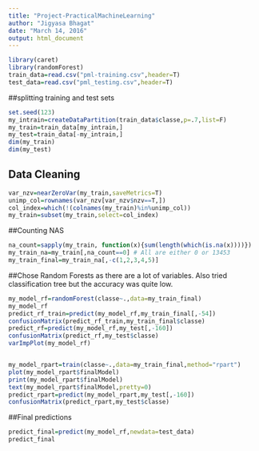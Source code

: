 ```yaml
---
title: "Project-PracticalMachineLearning"
author: "Jigyasa Bhagat"
date: "March 14, 2016"
output: html_document
---
```


```r
library(caret)
library(randomForest)
train_data=read.csv("pml-training.csv",header=T)
test_data=read.csv("pml_testing.csv",header=T)

```

##splitting training and test sets
```r
set.seed(123)
my_intrain=createDataPartition(train_data$classe,p=.7,list=F)
my_train=train_data[my_intrain,]
my_test=train_data[-my_intrain,]
dim(my_train)
dim(my_test)
```
## Data Cleaning
```r
var_nzv=nearZeroVar(my_train,saveMetrics=T)
unimp_col=rownames(var_nzv[var_nzv$nzv==T,])
col_index=which(!(colnames(my_train)%in%unimp_col))
my_train=subset(my_train,select=col_index)
```
##Counting NAS
```r
na_count=sapply(my_train, function(x){sum(length(which(is.na(x))))})
my_train_na=my_train[,na_count==0] # All are either 0 or 13453
my_train_final=my_train_na[,-c(1,2,3,4,5)]
```
##Chose Random Forests as there are a lot of variables. Also tried classification tree but the accuracy was quite low.
```r
my_model_rf=randomForest(classe~.,data=my_train_final)
my_model_rf
predict_rf_train=predict(my_model_rf,my_train_final[,-54])
confusionMatrix(predict_rf_train,my_train_final$classe)
predict_rf=predict(my_model_rf,my_test[,-160])
confusionMatrix(predict_rf,my_test$classe)
varImpPlot(my_model_rf)


my_model_rpart=train(classe~.,data=my_train_final,method="rpart")
plot(my_model_rpart$finalModel)
print(my_model_rpart$finalModel)
text(my_model_rpart$finalModel,pretty=0)
predict_rpart=predict(my_model_rpart,my_test[,-160])
confusionMatrix(predict_rpart,my_test$classe)

```
##Final predictions
```r
predict_final=predict(my_model_rf,newdata=test_data)
predict_final
```

